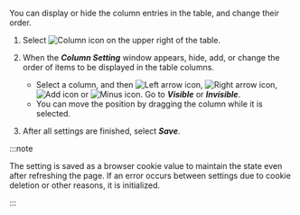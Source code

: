 <Title hashid="change-column" level={props.level}>Changing the table columns</Title>

You can display or hide the column entries in the table, and change their order.

1. Select ![Column icon](/img/ico-column.svg) on the upper right of the table. 

2. When the **_Column Setting_** window appears, hide, add, or change the order of items to be displayed in the table columns.

   - Select a column, and then ![Left arrow icon](/img/left-arrow.svg), ![Right arrow icon](/img/right-arrow.svg), ![Add icon](/img/ico-add.svg) or ![Minus icon](/img/ico-minus.svg). Go to **_Visible_** or **_Invisible_**. 
   - You can move the position by dragging the column while it is selected.

3. After all settings are finished, select **_Save_**.

:::note

The setting is saved as a browser cookie value to maintain the state even after refreshing the page. If an error occurs between settings due to cookie deletion or other reasons, it is initialized.

:::

